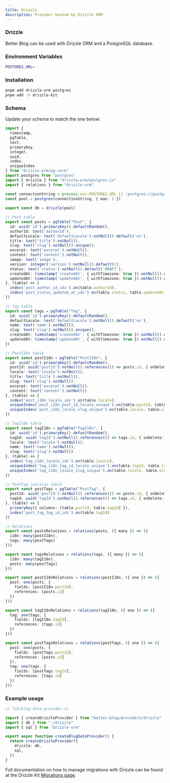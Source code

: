 ```yaml
---
title: Drizzle
description: Provider backed by Drizzle ORM
---
```


### Drizzle

Better Blog can be used with Drizzle ORM and a PostgreSQL database.

### Environment Variables

```bash
POSTGRES_URL=
```

### Installation

```bash
pnpm add drizzle-orm postgres
pnpm add -D drizzle-kit
```

### Schema
Update your schema to match the one below:

```ts
import {
  timestamp,
  pgTable,
  text,
  primaryKey,
  integer,
  uuid,
  index,
  uniqueIndex
} from "drizzle-orm/pg-core"
import postgres from "postgres"
import { drizzle } from "drizzle-orm/postgres-js"
import { relations } from "drizzle-orm"

const connectionString = process.env.POSTGRES_URL || 'postgres://postgres:postgres@localhost:5432/kysely_experiment_1'
const pool = postgres(connectionString, { max: 1 })
 
export const db = drizzle(pool)

// Post table
export const posts = pgTable("Post", {
  id: uuid('id').primaryKey().defaultRandom(),
  authorId: text('authorId'),
  defaultLocale: text('defaultLocale').notNull().default('en'),
  title: text('title').notNull(),
  slug: text('slug').notNull().unique(),
  excerpt: text('excerpt').notNull(),
  content: text('content').notNull(),
  image: text('image'),
  version: integer('version').notNull().default(1),
  status: text('status').notNull().default('DRAFT'),
  createdAt: timestamp('createdAt', { withTimezone: true }).notNull().defaultNow(),
  updatedAt: timestamp('updatedAt', { withTimezone: true }).notNull().defaultNow()
}, (table) => [
  index('post_author_id_idx').on(table.authorId),
  index('post_status_updated_at_idx').on(table.status, table.updatedAt)
])

// Tag table
export const tags = pgTable("Tag", {
  id: uuid('id').primaryKey().defaultRandom(),
  defaultLocale: text('defaultLocale').notNull().default('en'),
  name: text('name').notNull(),
  slug: text('slug').notNull().unique(),
  createdAt: timestamp('createdAt', { withTimezone: true }).notNull().defaultNow(),
  updatedAt: timestamp('updatedAt', { withTimezone: true }).notNull().defaultNow()
})

// PostI18n table
export const postI18n = pgTable("PostI18n", {
  id: uuid('id').primaryKey().defaultRandom(),
  postId: uuid('postId').notNull().references(() => posts.id, { onDelete: 'cascade' }),
  locale: text('locale').notNull(),
  title: text('title').notNull(),
  slug: text('slug').notNull(),
  excerpt: text('excerpt').notNull(),
  content: text('content').notNull()
}, (table) => [
  index('post_i18n_locale_idx').on(table.locale),
  uniqueIndex('post_i18n_post_id_locale_unique').on(table.postId, table.locale),
  uniqueIndex('post_i18n_locale_slug_unique').on(table.locale, table.slug)
])

// TagI18n table
export const tagI18n = pgTable("TagI18n", {
  id: uuid('id').primaryKey().defaultRandom(),
  tagId: uuid('tagId').notNull().references(() => tags.id, { onDelete: 'cascade' }),
  locale: text('locale').notNull(),
  name: text('name').notNull(),
  slug: text('slug').notNull()
}, (table) => [
  index('tag_i18n_locale_idx').on(table.locale),
  uniqueIndex('tag_i18n_tag_id_locale_unique').on(table.tagId, table.locale),
  uniqueIndex('tag_i18n_locale_slug_unique').on(table.locale, table.slug)
])

// PostTag junction table
export const postTags = pgTable("PostTag", {
  postId: uuid('postId').notNull().references(() => posts.id, { onDelete: 'cascade' }),
  tagId: uuid('tagId').notNull().references(() => tags.id, { onDelete: 'cascade' })
}, (table) => [
  primaryKey({ columns: [table.postId, table.tagId] }),
  index('post_tag_tag_id_idx').on(table.tagId)
])

// Relations
export const postsRelations = relations(posts, ({ many }) => ({
  i18n: many(postI18n),
  tags: many(postTags)
}))

export const tagsRelations = relations(tags, ({ many }) => ({
  i18n: many(tagI18n),
  posts: many(postTags)
}))

export const postI18nRelations = relations(postI18n, ({ one }) => ({
  post: one(posts, {
    fields: [postI18n.postId],
    references: [posts.id]
  })
}))

export const tagI18nRelations = relations(tagI18n, ({ one }) => ({
  tag: one(tags, {
    fields: [tagI18n.tagId],
    references: [tags.id]
  })
}))

export const postTagsRelations = relations(postTags, ({ one }) => ({
  post: one(posts, {
    fields: [postTags.postId],
    references: [posts.id]
  }),
  tag: one(tags, {
    fields: [postTags.tagId],
    references: [tags.id]
  })
}))
```

### Example usage

```ts
// lib/blog-data-provider.ts

import { createDrizzleProvider } from "better-blog/providers/drizzle"
import { db } from "./drizzle"
import { sql } from "drizzle-orm"

export async function createBlogDataProvider() {
  return createDrizzleProvider({
    drizzle: db,
    sql,
  })
}
```

Full documentation on how to manage migrations with Drizzle can be found at the Drizzle Kit [Migrations page](https://orm.drizzle.team/kit-docs/overview#running-migrations).
